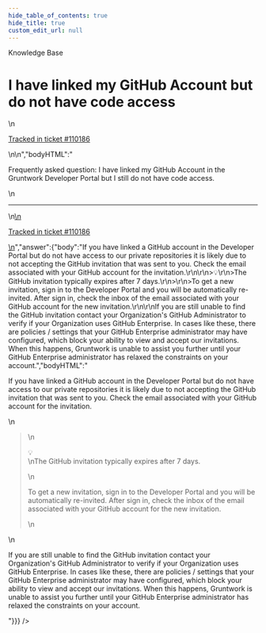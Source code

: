 ```yaml
---
hide_table_of_contents: true
hide_title: true
custom_edit_url: null
---
```



<head>
  <link rel="canonical" href="https://github.com/gruntwork-io/knowledge-base/discussions/715" />
</head>

<CenterLayout>
<span className="searchCategory">Knowledge Base</span>
<h1>I have linked my GitHub Account but do not have code access</h1>
<GitHub discussion={{"id":"D_kwDOF8slf84AT4D7","number":715,"author":{"login":"oredavids"},"title":"I have linked my GitHub Account but do not have code access","body":"\nFrequently asked question: I have linked my GitHub Account in the Gruntwork Developer Portal but I still do not have code access.\n\n---\n\n<ins datetime=\"2023-05-18T19:48:26Z\">\n  <p><a href=\"https://support.gruntwork.io/hc/requests/110186\">Tracked in ticket #110186</a></p>\n</ins>\n","bodyHTML":"<p dir=\"auto\">Frequently asked question: I have linked my GitHub Account in the Gruntwork Developer Portal but I still do not have code access.</p>\n<hr>\n<ins datetime=\"2023-05-18T19:48:26Z\">\n  <p dir=\"auto\"><a href=\"https://support.gruntwork.io/hc/requests/110186\" rel=\"nofollow\">Tracked in ticket #110186</a></p>\n</ins>","answer":{"body":"If you have linked a GitHub account in the Developer Portal but do not have access to our private repositories it is likely due to not accepting the GitHub invitation that was sent to you. Check the email associated with your GitHub account for the invitation.\r\n\r\n>💡\r\n>The GitHub invitation typically expires after 7 days.\r\n>\r\n>To get a new invitation, sign in to the Developer Portal and you will be automatically re-invited. After sign in, check the inbox of the email associated with your GitHub account for the new invitation.\r\n\r\nIf you are still unable to find the GitHub invitation contact your Organization's GitHub Administrator to verify if your Organization uses GitHub Enterprise. In cases like these, there are policies / settings that your GitHub Enterprise administrator may have configured, which block your ability to view and accept our invitations. When this happens, Gruntwork is unable to assist you further until your GitHub Enterprise administrator has relaxed the constraints on your account.","bodyHTML":"<p dir=\"auto\">If you have linked a GitHub account in the Developer Portal but do not have access to our private repositories it is likely due to not accepting the GitHub invitation that was sent to you. Check the email associated with your GitHub account for the invitation.</p>\n<blockquote>\n<p dir=\"auto\">💡<br>\nThe GitHub invitation typically expires after 7 days.</p>\n<p dir=\"auto\">To get a new invitation, sign in to the Developer Portal and you will be automatically re-invited. After sign in, check the inbox of the email associated with your GitHub account for the new invitation.</p>\n</blockquote>\n<p dir=\"auto\">If you are still unable to find the GitHub invitation contact your Organization's GitHub Administrator to verify if your Organization uses GitHub Enterprise. In cases like these, there are policies / settings that your GitHub Enterprise administrator may have configured, which block your ability to view and accept our invitations. When this happens, Gruntwork is unable to assist you further until your GitHub Enterprise administrator has relaxed the constraints on your account.</p>"}}} />

</CenterLayout>
  

<!-- ##DOCS-SOURCER-START
{
  "sourcePlugin": "github-discussions",
  "hash": "e9c822a2d0347e004fdf4c2f9ad4c980"
}
##DOCS-SOURCER-END -->
